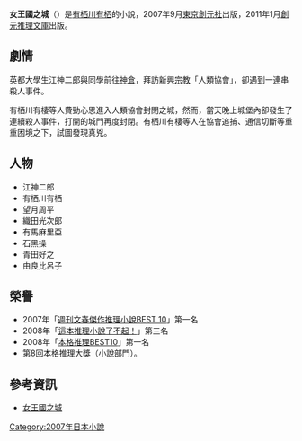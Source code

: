 {{unreferenced|time=2019-08-21}}
{{infobox Book
| name= 女王國之城
|title_orig = {{lang|ja|女王国の城}}
| image = 
| image_size = 
| image_caption = 
| author = [[有栖川有栖|有栖川有栖]]
| translator = 
| illustrator = 
| release_date= 2007年9月
| publisher = [[東京創元社|東京創元社]]
| genre = [[小說|小說]]
| country = {{JPN}}
| language = [[日本語|日本語]]
| type    = 
| pages = 640
| preceded_by = 
| followed_by = 
| website = 
| isbn= ISBN 9789574505975
}}
'''女王國之城'''（{{lang-ja|女王国の城}}）是[[有栖川有栖|有栖川有栖]]的小說，2007年9月[[東京創元社|東京創元社]]出版，2011年1月[[創元推理文庫|創元推理文庫]]出版。

==劇情==
英都大學生江神二郎與同學前往[[神倉|神倉]]，拜訪新興[[宗教|宗教]]「人類協會」，卻遇到一連串殺人事件。

有栖川有棲等人費勁心思進入人類協會封閉之城，然而，當天晚上城堡內卻發生了連續殺人事件，打開的城門再度封閉。有栖川有棲等人在協會追捕、通信切斷等重重困境之下，試圖發現真兇。

==人物==
*江神二郎
*有栖川有栖
*望月周平
*織田光次郎
*有馬麻里亞
*石黑操
*青田好之
*由良比呂子

==榮譽==
*2007年「[[週刊文春傑作推理小說BEST_10|週刊文春傑作推理小說BEST 10]]」第一名
*2008年「[[這本推理小說了不起！|這本推理小說了不起！]]」第三名 
*2008年「[[本格推理BEST10|本格推理BEST10]]」第一名
*第8回[[本格推理大獎|本格推理大獎]]（小說部門）。

== 參考資訊 ==
*[http://www.books.com.tw/products/0010505574 女王國之城]{{Wayback|url=http://www.books.com.tw/products/0010505574 |date=20131002113242 }}

[[Category:2007年日本小說|Category:2007年日本小說]]